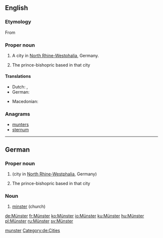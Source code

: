 {{also|Munster}}
==English==
{{wikipedia}}
{{wikipedia|Prince-Bishopric of Münster}}

===Etymology===
From {{etyl|de|en}} {{l/de|Münster}}

===Proper noun===
{{en-proper noun}}

# A city in [[North Rhine-Westphalia]], Germany.
# {{context|historical|lang=en}} The prince-bishopric based in that city

====Translations====
{{trans-top|city in North Rhine-Westphalia}}
* Dutch: {{t|nl|Munster}}, {{t|nl|Münster}}
* German: {{t+|de|Münster}}
{{trans-mid}}
* Macedonian: {{t|mk|Минстер|m|tr=Mínster|sc=Cyrl}}
{{trans-bottom}}

===Anagrams===
* [[munters#English|munters]]
* [[sternum#English|sternum]]

[[Category:English terms spelled with Ü|munster]]

----

==German==
{{wikipedia|lang=de}}
{{wikipedia|lang=de|Münster (Kirche)}}
{{wikipedia|lang=de|Münster (Westfalen)}}
{{wikipedia|lang=de|Hochstift Münster}}

===Proper noun===
{{de-proper noun|n}}

# {{l|en|Münster}} (city in [[North Rhine-Westphalia]], Germany)
# {{context|historical|lang=de}} The prince-bishopric based in that city

===Noun===
{{head|de|noun}}

# [[minster]] (church)

[[Category:de:Cities]]

[[de:Münster]]
[[fr:Münster]]
[[ko:Münster]]
[[io:Münster]]
[[ku:Münster]]
[[hu:Münster]]
[[pl:Münster]]
[[ru:Münster]]
[[sv:Münster]]
